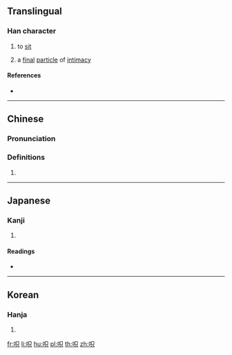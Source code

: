 {{character info/new}}
==Translingual==

===Han character===
{{Han char|rn=30|rad=口|as=05|sn=8|four=|canj=RRC|ids=⿰口只}}

# to [[sit]]
# {{lb|mul|Cantonese}} a [[final]] [[particle]] of [[intimacy]] <!--=啫?-->

====References====
* {{Han ref|kx=0182.070|dkj=03450|dj=0401.090|hdz=10601.020|uh=546E|ud=21614}}

----

==Chinese==
{{zh-forms}}

===Pronunciation===
{{zh-pron
|cat=
}}

===Definitions===
{{zh-hanzi}}

# {{rfdef|zh}}

----

==Japanese==

===Kanji===
{{ja-kanji|grade=|rs=口05}}

# {{defn|lang=ja|sort=口05}}

====Readings====
* {{ja-readings|on=[[き]] (ki)|kun=[[こしかける]] (koshikakeru)}}

----

==Korean==

===Hanja===
{{ko-hanja|hangeul=기|rv=gi|mr=ki|y=ki|eumhun=[[걸터앉다|걸터앉을]]|ehrv=geolteoanjeul|ehmr=kŏlt'ŏanjŭl|ehy=keltheanc.ul}}

# {{defn|lang=ko|sort=口05}}

[[fr:呮]]
[[li:呮]]
[[hu:呮]]
[[pl:呮]]
[[th:呮]]
[[zh:呮]]